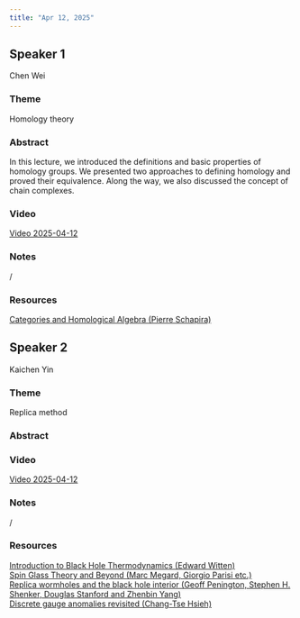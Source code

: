 ```yaml
---
title: "Apr 12, 2025"
---
```


## Speaker 1
Chen Wei

### Theme
Homology theory

### Abstract
In this lecture, we introduced the definitions and basic properties of homology groups. We presented two approaches to defining homology and proved their equivalence. Along the way, we also discussed the concept of chain complexes.

### Video  
[Video 2025-04-12](https://drive.google.com/file/d/1Bx9-24vLl_KhmeDAS9Xj0a0VpfoZ6nMn/view?usp=sharing)

### Notes  
/

### Resources  
[Categories and Homological Algebra (Pierre Schapira)](https://drive.google.com/file/d/1b84HkWI1b4ex39Le5Pwn97ILkSQwceWc/view?usp=sharing)

## Speaker 2
Kaichen Yin

### Theme
Replica method

### Abstract

### Video  
[Video 2025-04-12](https://drive.google.com/file/d/1Z9OscnXl7WgyrlfzmB90subRIBhGepuS/view?usp=sharing)

### Notes  
/

### Resources  
[Introduction to Black Hole Thermodynamics (Edward Witten)](https://drive.google.com/file/d/1wiC13MmncGQJ3OcNlOx6eqVRyII0Jg5W/view?usp=sharing)  
[Spin Glass Theory and Beyond (Marc Megard, Giorgio Parisi etc.)](https://drive.google.com/file/d/17NY7Nh4m6nx7rMc7EvfAI1yAarCbxfNg/view?usp=sharing)  
[Replica wormholes and the black hole interior (Geoff Penington, Stephen H. Shenker, Douglas Stanford and Zhenbin Yang)](https://drive.google.com/file/d/1WpLvIPV7sLbEL9_F-OaehpckkxUY2gGH/view?usp=sharing)  
[Discrete gauge anomalies revisited (Chang-Tse Hsieh)](https://drive.google.com/file/d/1b84HkWI1b4ex39Le5Pwn97ILkSQwceWc/view?usp=sharing)